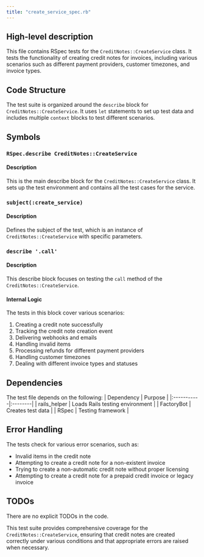 ```yaml
---
title: "create_service_spec.rb"
---
```


## High-level description
This file contains RSpec tests for the `CreditNotes::CreateService` class. It tests the functionality of creating credit notes for invoices, including various scenarios such as different payment providers, customer timezones, and invoice types.

## Code Structure
The test suite is organized around the `describe` block for `CreditNotes::CreateService`. It uses `let` statements to set up test data and includes multiple `context` blocks to test different scenarios.

## Symbols

### `RSpec.describe CreditNotes::CreateService`
#### Description
This is the main describe block for the `CreditNotes::CreateService` class. It sets up the test environment and contains all the test cases for the service.

### `subject(:create_service)`
#### Description
Defines the subject of the test, which is an instance of `CreditNotes::CreateService` with specific parameters.

### `describe '.call'`
#### Description
This describe block focuses on testing the `call` method of the `CreditNotes::CreateService`.

#### Internal Logic
The tests in this block cover various scenarios:
1. Creating a credit note successfully
2. Tracking the credit note creation event
3. Delivering webhooks and emails
4. Handling invalid items
5. Processing refunds for different payment providers
6. Handling customer timezones
7. Dealing with different invoice types and statuses

## Dependencies
The test file depends on the following:
| Dependency | Purpose |
|:-----------|:--------|
| rails_helper | Loads Rails testing environment |
| FactoryBot | Creates test data |
| RSpec | Testing framework |

## Error Handling
The tests check for various error scenarios, such as:
- Invalid items in the credit note
- Attempting to create a credit note for a non-existent invoice
- Trying to create a non-automatic credit note without proper licensing
- Attempting to create a credit note for a prepaid credit invoice or legacy invoice

## TODOs
There are no explicit TODOs in the code.

This test suite provides comprehensive coverage for the `CreditNotes::CreateService`, ensuring that credit notes are created correctly under various conditions and that appropriate errors are raised when necessary.